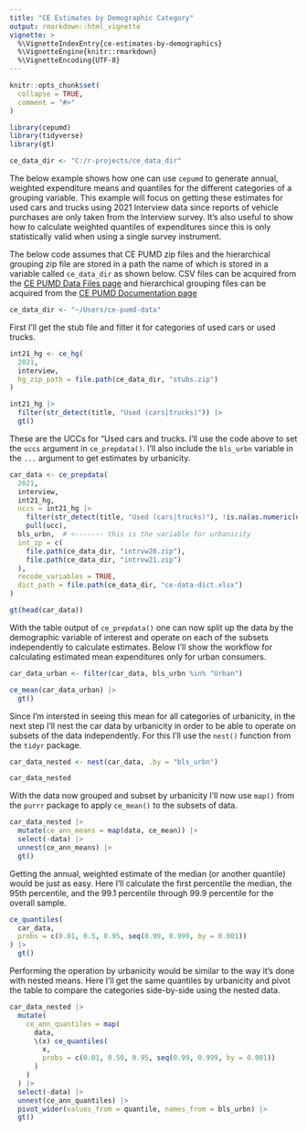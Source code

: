 ```yaml
---
title: "CE Estimates by Demographic Category"
output: rmarkdown::html_vignette
vignette: >
  %\VignetteIndexEntry{ce-estimates-by-demographics}
  %\VignetteEngine{knitr::rmarkdown}
  %\VignetteEncoding{UTF-8}
---
```


```r
knitr::opts_chunk$set(
  collapse = TRUE,
  comment = "#>"
)
```

```r
library(cepumd)
library(tidyverse)
library(gt)
```

```r
ce_data_dir <- "C:/r-projects/ce_data_dir"
```

The below example shows how one can use `cepumd` to generate annual, weighted expenditure means and quantiles for the different categories of a grouping variable. This example will focus on getting these estimates for used cars and trucks using 2021 Interview data since reports of vehicle purchases are only taken from the Interview survey. It's also useful to show how to calculate weighted quantiles of expenditures since this is only statistically valid when using a single survey instrument. 

The below code assumes that CE PUMD zip files and the hierarchical grouping zip file are stored in a path the name of which is stored in a variable called `ce_data_dir` as shown below. CSV files can be acquired from the [CE PUMD Data Files page](https://www.bls.gov/cex/pumd_data.htm#csv) and hierarchical grouping files can be acquired from the [CE PUMD Documentation page](https://www.bls.gov/cex/pumd_doc.htm)
```r
ce_data_dir <- "~/Users/ce-pumd-data"
```

First I’ll get the stub file and filter it for categories of used cars or used trucks.
```r
int21_hg <- ce_hg(
  2021,
  interview,
  hg_zip_path = file.path(ce_data_dir, "stubs.zip")
)

int21_hg |>
  filter(str_detect(title, "Used (cars|trucks)")) |>
  gt()
```

These are the UCCs for “Used cars and trucks. I’ll use the code above to set the `uccs` argument in `ce_prepdata()`. I’ll also include the `bls_urbn` variable in the `...` argument to get estimates by urbanicity.
```r
car_data <- ce_prepdata(
  2021,
  interview,
  int21_hg,
  uccs = int21_hg |>
    filter(str_detect(title, "Used (cars|trucks)"), !is.na(as.numeric(ucc))) |>
    pull(ucc),
  bls_urbn,  # <------- this is the variable for urbanicity
  int_zp = c(
    file.path(ce_data_dir, "intrvw20.zip"),
    file.path(ce_data_dir, "intrvw21.zip")
  ),
  recode_variables = TRUE,
  dict_path = file.path(ce_data_dir, "ce-data-dict.xlsx")
)

gt(head(car_data))
```

With the table output of `ce_prepdata()` one can now split up the data by the demographic variable of interest and operate on each of the subsets independently to calculate estimates. Below I'll show the workflow for calculating estimated mean expenditures only for urban consumers.
```r
car_data_urban <- filter(car_data, bls_urbn %in% "Urban")

ce_mean(car_data_urban) |>
  gt()
```

Since I'm intersted in seeing this mean for all categories of urbanicity, in the next step I'll nest the car data by urbanicity in order to be able to operate on subsets of the data independently. For this I'll use the `nest()` function from the `tidyr` package.
```r
car_data_nested <- nest(car_data, .by = "bls_urbn")

car_data_nested
```

With the data now grouped and subset by urbanicity I'll now use `map()` from the `purrr` package to apply `ce_mean()` to the subsets of data.
```r
car_data_nested |>
  mutate(ce_ann_means = map(data, ce_mean)) |>
  select(-data) |>
  unnest(ce_ann_means) |>
  gt()
```

Getting the annual, weighted estimate of the median (or another quantile) would be just as easy. Here I’ll calculate the first percentile the median, the 95th percentile, and the 99.1 percentile through 99.9 percentile for the overall sample.
```r
ce_quantiles(
  car_data,
  probs = c(0.01, 0.5, 0.95, seq(0.99, 0.999, by = 0.001))
) |>
  gt()
```

Performing the operation by urbanicity would be similar to the way it's done with nested means. Here I'll get the same quantiles by urbanicity and pivot the table to compare the categories side-by-side using the nested data.

```r
car_data_nested |>
  mutate(
    ce_ann_quantiles = map(
      data,
      \(x) ce_quantiles(
        x,
        probs = c(0.01, 0.50, 0.95, seq(0.99, 0.999, by = 0.001))
      )
    )
  ) |>
  select(-data) |>
  unnest(ce_ann_quantiles) |>
  pivot_wider(values_from = quantile, names_from = bls_urbn) |>
  gt()
```

